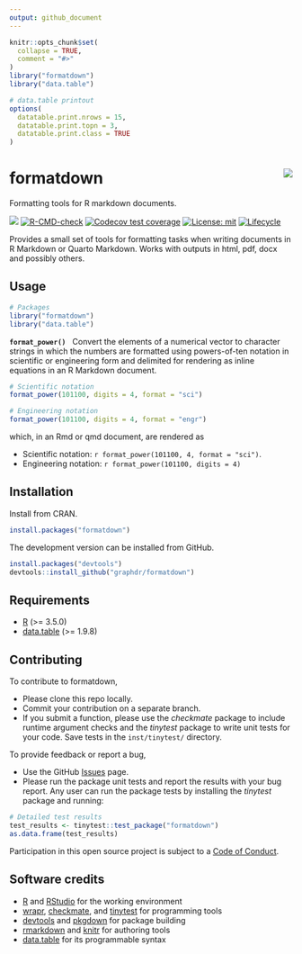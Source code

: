```yaml
---
output: github_document
---
```


<!-- Edit README.Rmd (not README.md) -->

```r
knitr::opts_chunk$set(
  collapse = TRUE,
  comment = "#>"
)
library("formatdown")
library("data.table")

# data.table printout
options(
  datatable.print.nrows = 15,
  datatable.print.topn = 3,
  datatable.print.class = TRUE
)
```




# formatdown  <img src="man/figures/logo.png" align="right">

Formatting tools for R markdown documents. 

<!-- badges: start -->
[![](https://www.r-pkg.org/badges/version/formatdown)](https://cran.r-project.org/package=formatdown)
[![R-CMD-check](https://github.com/graphdr/formatdown/actions/workflows/check-standard.yaml/badge.svg)](https://github.com/graphdr/formatdown/actions/workflows/check-standard.yaml)
[![Codecov test coverage](https://codecov.io/gh/graphdr/formatdown/branch/main/graph/badge.svg)](https://app.codecov.io/gh/graphdr/formatdown?branch=main)
[![License: mit](https://img.shields.io/badge/license-mit-blue.svg)](https://graphdr.github.io/formatdown/LICENSE.html)
[![Lifecycle](https://img.shields.io/badge/lifecycle-experimental-orange.svg)](https://lifecycle.r-lib.org/articles/stages.html#experimental)
<!-- badges: end -->

Provides a small set of tools for formatting tasks when writing documents in R Markdown or Quarto Markdown. Works with outputs in html, pdf, docx and possibly others. 




## Usage

```r
# Packages
library("formatdown")
library("data.table")
```

**`format_power()`** &nbsp; Convert the elements of a numerical vector to character strings in which the numbers are formatted using powers-of-ten notation in scientific or engineering form and delimited for rendering as inline equations in an R Markdown document.

```r
# Scientific notation
format_power(101100, digits = 4, format = "sci")

# Engineering notation
format_power(101100, digits = 4, format = "engr")
```

which, in an Rmd or qmd document, are rendered as 

- Scientific notation: `r format_power(101100, 4, format = "sci")`. 
- Engineering notation: `r format_power(101100, digits = 4)`






## Installation

Install from CRAN. 

```r
install.packages("formatdown")
```

The development version can be installed from GitHub.   

```r
install.packages("devtools")
devtools::install_github("graphdr/formatdown")
```







## Requirements

- <a href="https://www.r-project.org/" target="_blank">R</a> (\>= 3.5.0)
- <a href="https://rdatatable.gitlab.io/data.table/"
  target="_blank">data.table</a> (\>= 1.9.8)  







## Contributing

To contribute to formatdown,

- Please clone this repo locally.  
- Commit your contribution on a separate branch.
- If you submit a function, please use the *checkmate* package to
  include runtime argument checks and the *tinytest* package to write
  unit tests for your code. Save tests in the `inst/tinytest/`
  directory.

To provide feedback or report a bug,

- Use the GitHub <a href="https://github.com/graphdr/formatdown/issues">
    Issues</a> page.
- Please run the package unit tests and report the results with your bug
  report. Any user can run the package tests by installing the
  *tinytest* package and running:

``` r
# Detailed test results
test_results <- tinytest::test_package("formatdown")
as.data.frame(test_results)
```

Participation in this open source project is subject to a [Code of
Conduct](https://graphdr.github.io/formatdown/CONDUCT.html).



## Software credits

- [R](https://www.r-project.org/) and [RStudio](https://posit.co/) for the working environment
- [wrapr](https://CRAN.R-project.org/package=wrapr), [checkmate](https://CRAN.R-project.org/package=checkmate), and [tinytest](https://CRAN.R-project.org/package=tinytest) for programming tools
- [devtools](https://CRAN.R-project.org/package=devtools) and [pkgdown](https://CRAN.R-project.org/package=pkgdown) for package building 
- [rmarkdown](https://CRAN.R-project.org/package=rmarkdown) and [knitr](https://CRAN.R-project.org/package=knitr) for authoring tools 
- [data.table](https://CRAN.R-project.org/package=data.table) for its programmable syntax
 


